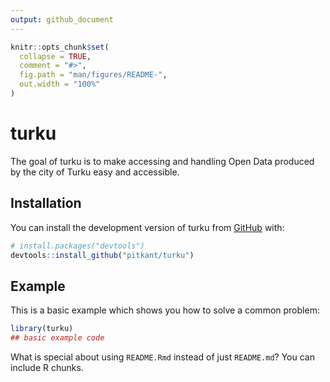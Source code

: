 ```yaml
---
output: github_document
---
```


<!-- README.md is generated from README.Rmd. Please edit that file -->

```r
knitr::opts_chunk$set(
  collapse = TRUE,
  comment = "#>",
  fig.path = "man/figures/README-",
  out.width = "100%"
)
```

# turku

<!-- badges: start -->
<!-- badges: end -->

The goal of turku is to make accessing and handling Open Data produced by the city of Turku easy and accessible.

## Installation

You can install the development version of turku from [GitHub](https://github.com/) with:

```r
# install.packages("devtools")
devtools::install_github("pitkant/turku")
```

## Example

This is a basic example which shows you how to solve a common problem:

```r
library(turku)
## basic example code
```

What is special about using `README.Rmd` instead of just `README.md`? You can include R chunks.
